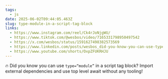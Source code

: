 ```yaml
---
tags:
  - js
date: 2025-06-02T09:44:05.463Z
slug: type-module-in-a-script-tag-block
links:
  - https://www.instagram.com/reel/Ck4rJoNjgWU/
  - https://www.tiktok.com/@wesbos/video/7165331798950497542
  - https://x.com/wesbos/status/1591627498382573569
  - https://www.linkedin.com/posts/wesbos_did-you-know-you-can-use-typemodule-activity-6997394153877774338-oNsF/
  - https://www.youtube.com/shorts/OxpZFUKRHJU
---
```


🔥 Did you know you can use `type=“module”` in a script tag block? Import external dependencies and use top level await without any tooling!
